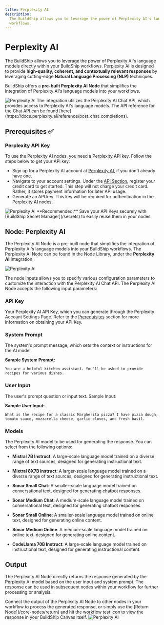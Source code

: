 ```yaml
---
title: Perplexity AI
description:
  The BuildShip allows you to leverage the power of Perplexity AI's language models directly within your BuildShip
  workflows.
---
```



# Perplexity AI

The BuildShip allows you to leverage the power of Perplexity AI's language models directly within your BuildShip
workflows. Perplexity AI is designed to provide **high-quality, coherent, and contextually relevant responses** by
leveraging cutting-edge **Natural Language Processing (NLP)** techniques.

BuildShip offers a **pre-built Perplexity AI Node** that simplifies the integration of Perplexity AI's language models
into your workflows.

<Image src={perplexity1} alt='Perplexity AI' width={1200} />

<Callout type='info'>
  The integration utilizes the Perplexity AI Chat API, which provides access to Perplexity AI's language models. The API
  reference for the Chat API can be found [here](https://docs.perplexity.ai/reference/post_chat_completions).
</Callout>

## Prerequisites ✅

### Perplexity API Key

To use the Perplexity AI nodes, you need a Perplexity API key. Follow the steps below to get your API key:

- Sign up for a Perplexity AI account at [Perplexity AI](https://perplexity.ai/), if you don't already have one.
- Navigate to your account settings. Under the [API Section](https://www.perplexity.ai/settings/api), register your
  credit card to get started. This step will not charge your credit card. Rather, it stores payment information for
  later API usage.
- Generate an API key. This key will be required for authentication in the Perplexity AI nodes.

<Image src={perplexity2} alt='Perplexity AI' width={1200} />

<Callout type='info'>
  **Recommended:** Save your API Keys securely with [BuildShip Secret Manager](/secrets) to easily reuse them in your
  nodes.
</Callout>

## Node: Perplexity AI

The Perplexity AI Node is a pre-built node that simplifies the integration of Perplexity AI's language models into your
BuildShip workflows. The Perplexity AI Node can be found in the Node Library, under the **Perplexity AI** integration.

<Image src={perplexity3} alt='Perplexity AI' width={1200} />

The node inputs allows you to specify various configuration parameters to customize the interaction with the Perplexity
AI Chat API. The Perplexity AI Node accepts the following input parameters:

### API Key

Your Perplexity AI API Key, which you can generate through the Perplexity Account Settings Page. Refer to the
[Prerequisites](#prerequisites-) section for more information on obtaining your API Key.

### System Prompt

The system's prompt message, which sets the context or instructions for the AI model.

**Sample System Prompt:**

```
You are a helpful kitchen assistant. You'll be asked to provide recipes for various dishes.
```

### User Input

The user's prompt question or input text. Sample Input:

**Sample User Input:**

```
What is the recipe for a classic Margherita pizza? I have pizza dough, tomato sauce, mozzarella cheese, garlic cloves, and fresh basil.
```

### Models

The Perplexity AI model to be used for generating the response. You can select from the following options:

- **Mistral 7B Instruct**: A large-scale language model trained on a diverse range of text sources, designed for
  generating instructional text.

- **Mixtral 8X7B Instruct**: A larger-scale language model trained on a diverse range of text sources, designed for
  generating instructional text.

- **Sonar Small Chat**: A smaller-scale language model trained on conversational text, designed for generating chatbot
  responses.

- **Sonar Medium Chat**: A medium-scale language model trained on conversational text, designed for generating chatbot
  responses.

- **Sonar Small Online**: A smaller-scale language model trained on online text, designed for generating online content.

- **Sonar Medium Online**: A medium-scale language model trained on online text, designed for generating online content.

- **CodeLlama 70B Instruct**: A large-scale language model trained on instructional text, designed for generating
  instructional content.

## Output

The Perplexity AI Node directly returns the response generated by the Perplexity AI model based on the user input and
system prompt. The response can be used in subsequent nodes within your workflow for further processing or analysis.

<Callout>
  Connect the output of the Perplexity AI Node to other nodes in your workflow to process the generated response, or
  simply use the [Return Node](/core-nodes/return) and hit the workflow test icon to view the response in your BuildShip
  Canvas itself.
</Callout>

<Image src={perplexity4} alt='Perplexity AI' width={1200} />
